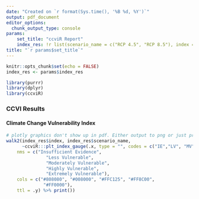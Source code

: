 ```yaml
---
date: "Created on `r format(Sys.time(), '%B %d, %Y')`"
output: pdf_document
editor_options: 
  chunk_output_type: console
params: 
    set_title: "ccviR Report"
    index_res: !r list(scenario_name = c("RCP 4.5", "RCP 8.5"), index = c("EV", "HV"))
title: "`r params$set_title`"
---
```


```r
knitr::opts_chunk$set(echo = FALSE)
index_res <- params$index_res

library(purrr)
library(dplyr)
library(ccviR)

```

### CCVI Results
#### Climate Change Vulnerability Index
```r
# plotly graphics don't show up in pdf. Either output to png or just print the text. 
walk2(index_res$index, index_res$scenario_name, 
      ~ccviR:::plt_index_gauge(.x, type = "", codes = c("IE","LV", "MV", "HV", "EV"),
    nms = c("Insufficient Evidence",
               "Less Vulnerable",
               "Moderately Vulnerable",
               "Highly Vulnerable",
               "Extremely Vulnerable"),
    cols = c("#808080", "#008000", "#FFC125", "#FF8C00",
              "#FF0000"),
    ttl = .y) %>% print()) 


```

